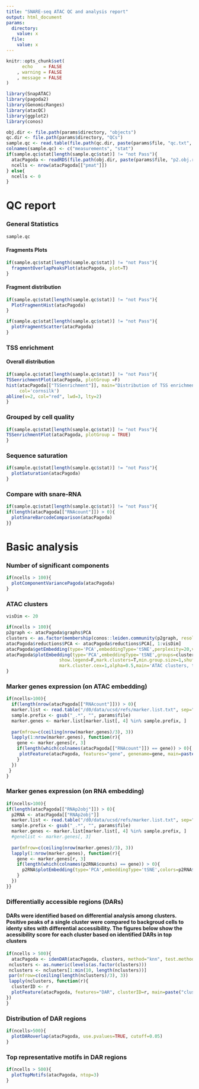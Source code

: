 ```yaml
---
title: "SNARE-seq ATAC QC and analysis report"
output: html_document
params:
  directory:
    value: x
  file:
    value: x
---
```


```r
knitr::opts_chunk$set(
      echo    = FALSE
    , warning = FALSE
    , message = FALSE
)
```

```r
library(SnapATAC)
library(pagoda2)
library(GenomicRanges)
library(atacQC)
library(ggplot2)
library(conos)

obj.dir <- file.path(params$directory, "objects")
qc.dir <- file.path(params$directory, "QCs")
sample.qc <- read.table(file.path(qc.dir, paste(params$file, "qc.txt", sep=".")), sep="\t", header=TRUE)
colnames(sample.qc) <- c("measurements", "stat")
if(sample.qc$stat[length(sample.qc$stat)] != "not Pass"){
  atacPagoda <- readRDS(file.path(obj.dir, paste(params$file, "p2.obj.rds", sep=".")))
  ncells <- nrow(atacPagoda[["pmat"]])
} else{
  ncells <- 0
}
```
# QC report

### General Statistics
```r
sample.qc
```

#### Fragments Plots
```r
if(sample.qc$stat[length(sample.qc$stat)] != "not Pass"){
  fragmentOverlapPeaksPlot(atacPagoda, plot=T)
}
```

#### Fragment distribution
```r
if(sample.qc$stat[length(sample.qc$stat)] != "not Pass"){
  PlotFragmentHist(atacPagoda)
}
```
```r
if(sample.qc$stat[length(sample.qc$stat)] != "not Pass"){
  plotFragmentScatter(atacPagoda)
}
```

### TSS enrichment
#### Overall distribution
```r
if(sample.qc$stat[length(sample.qc$stat)] != "not Pass"){
TSSenrichmentPlot(atacPagoda, plotGroup =F)
hist(atacPagoda[["TSSenrichment"]], main="Distribution of TSS enrichment score", xlab="",
     col='cornsilk')
abline(v=2, col="red", lwd=3, lty=2)
}
```

### Grouped by cell quality
```r
if(sample.qc$stat[length(sample.qc$stat)] != "not Pass"){
TSSenrichmentPlot(atacPagoda, plotGroup = TRUE)
}
```

### Sequence saturation
```r
if(sample.qc$stat[length(sample.qc$stat)] != "not Pass"){
  plotSaturation(atacPagoda)
}
```

### Compare with snare-RNA
```r
if(sample.qc$stat[length(sample.qc$stat)] != "not Pass"){
if(length(atacPagoda[["RNAcount"]]) > 0){
  plotSnareBarcodeComparison(atacPagoda)
}}
```

# Basic analysis
### Number of significant components
```r
if(ncells > 100){
  plotComponentVariancePagoda(atacPagoda)
}
```

### ATAC clusters
```r
visDim <- 20

if(ncells > 100){
p2graph <- atacPagoda$graphs$PCA
clusters <- as.factor(membership(conos::leiden.community(p2graph, resolution=2)))
atacPagoda$reductions$PCA <- atacPagoda$reductions$PCA[, 1:visDim]
atacPagoda$getEmbedding(type='PCA',embeddingType='tSNE',perplexity=20,verbose=F)
atacPagoda$plotEmbedding(type='PCA',embeddingType='tSNE',groups=clusters,
                    show.legend=F,mark.clusters=T,min.group.size=1,shuffle.colors=T, 
                    mark.cluster.cex=1,alpha=0.5,main='ATAC clusters, tSNE', quiet=T)
}

```

### Marker genes expression (on ATAC embedding)
```r
if(ncells>100){
  if(length(nrow(atacPagoda[["RNAcount"]])) > 0){
  marker.list <- read.table("/d0/data/ucsd/refs/marker.list.txt", sep="\t", header=FALSE)
  sample.prefix <- gsub("_.*", "", params$file)
  marker.genes <- marker.list[marker.list[, 4] %in% sample.prefix, ]
  
  par(mfrow=c(ceiling(nrow(marker.genes)/3), 3))
  lapply(1:nrow(marker.genes), function(r){
    gene <- marker.genes[r, 3]
    if(length(which(colnames(atacPagoda[["RNAcount"]]) == gene)) > 0){
     plotFeature(atacPagoda, features="gene", genename=gene, main=paste(gene, marker.genes[r, 2], sep=" "))
    }
  })
 }
}


```

### Marker genes expression (on RNA embedding)
```r
if(ncells>100){
if(length(atacPagoda[["RNAp2obj"]]) > 0){
  p2RNA <- atacPagoda[["RNAp2obj"]]
  marker.list <- read.table("/d0/data/ucsd/refs/marker.list.txt", sep="\t", header=FALSE)
  sample.prefix <- gsub("_.*", "", params$file)
  marker.genes <- marker.list[marker.list[, 4] %in% sample.prefix, ]
  #genelist <- marker.genes[, 3]
  
  par(mfrow=c(ceiling(nrow(marker.genes)/3), 3))
  lapply(1:nrow(marker.genes), function(r){
    gene <- marker.genes[r, 3]
    if(length(which(colnames(p2RNA$counts) == gene)) > 0){
      p2RNA$plotEmbedding(type='PCA',embeddingType='tSNE',colors=p2RNA$counts[, gene], shuffle.colors=F,mark.cluster.cex=1,alpha=0.5, main=paste(gene, marker.genes[r, 2], sep=" "))
    }
  })
}}

```

### Differentially accessible regions (DARs)
#### DARs were identified based on differential analysis among clusters. Positive peaks of a single cluster were compared to backgroud cells to identy sites with differential accessibility. The figures below show the acessibility score for each cluster based on identified DARs in top clusters
```r
if(ncells > 500){
  atacPagoda <- idenDAR(atacPagoda, clusters, method="knn", test.method="lrt", bcv=0.4, n.cores=5)
 nclusters <- as.numeric(levels(as.factor(clusters)))
 nclusters <- nclusters[1:min(10, length(nclusters))]
 par(mfrow=c(ceiling(length(nclusters)/3), 3))
 lapply(nclusters, function(r){
  clusterID <- r
  plotFeature(atacPagoda, features="DAR", clusterID=r, main=paste("cluster", r, sep=" "), PvalCutoff=TRUE)
})
}

```

### Distribution of DAR regions
```r
if(ncells>500){
  plotDARoverlap(atacPagoda, use.pvalues=TRUE, cutoff=0.05)
}

```


### Top representative motifs in DAR regions
```r
if(ncells > 500){
  plotTopMotifs(atacPagoda, ntop=3)
}
```
